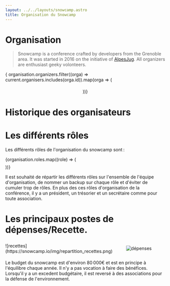 ```yaml
---
layout: ../../layouts/snowcamp.astro
title: Organisation du Snowcamp
---
```


# Organisation

> Snowcamp is a conference crafted by developers from the Grenoble area.
It was started in 2016 on the initiative of [AlpesJug](https://alpesjug.fr).
All organizers are enthusiast geeky volonteers.

<div style="display: grid; grid-template-columns: repeat(auto-fit, minmax(300px, 1fr)); justify-items: center; align-items: center; row-gap: 20px;column-gap: 35px;">
  { organisation.organizers.filter((orga) => current.organisers.includes(orga.id)).map(orga => (<Orga orga={orga}/>))}
</div>

# Historique des organisateurs

<OrgaHisto past={organisation.past}/>

# Les différents rôles

Les différents rôles de l'organisation du snowcamp sont :

<div style="display: grid; grid-template-columns: repeat(auto-fit, 1fr); gap: 1ex">
  {organisation.roles.map((role) => (<Role title={role.name} description={role.description}/>))}
</div>


Il est souhaité de répartir les différents rôles sur l'ensemble de l'équipe d'organisation, de nommer un backup sur chaque rôle et d'éviter de cumuler trop de rôles.
En plus des ces rôles d'organisation de la conférence, il y a un président, un trésorier et un secrétaire comme pour toute association.

# Les principaux postes de dépenses/Recette.

<div style="display: grid; grid-template-columns: 1fr 1fr; justify-items: center; align-items: center">
  ![recettes](https://snowcamp.io/img/repartition_recettes.png)

  ![dépenses](https://snowcamp.io/img/repartition_depenses.png)
</div>

Le budget du snowcamp est d'environ 80 000€ et est en principe à l'équilibre chaque année.
Il n'y a pas vocation à faire des bénéfices.
Lorsqu'il y a un excedent budgétaire, il est reversé à des associations pour la défense de l'environnement.
